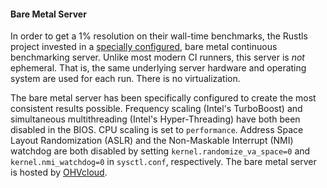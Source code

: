 #### Bare Metal Server
In order to get a 1% resolution on their wall-time benchmarks,
the Rustls project invested in a [specially configured][server config],
bare metal continuous benchmarking server.
Unlike most modern CI runners, this server is _not_ ephemeral.
That is, the same underlying server hardware and operating system are used for each run.
There is no virtualization.

The bare metal server has been specifically configured to create the most consistent results possible.
Frequency scaling (Intel's TurboBoost)
and simultaneous multithreading (Intel's Hyper-Threading) have both been disabled in the BIOS.
CPU scaling is set to `performance`.
Address Space Layout Randomization (ASLR) and the Non-Maskable Interrupt (NMI) watchdog
are both disabled by setting `kernel.randomize_va_space=0` and `kernel.nmi_watchdog=0`
in `sysctl.conf`, respectively.
The bare metal server is hosted by [OHVcloud][OVHcloud].

[server config]: https://github.com/rust-lang/rustc-perf/blob/master/docs/perf-runner.md
[OVHcloud]: https://www.ovhcloud.com/